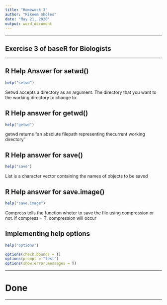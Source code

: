 ```yaml
---
title: "Homework 3"
author: "Rikeem Sholes"
date: "May 21, 2020"
output: word_document
---
```


---

## Exercise 3 of baseR for Biologists

---

## R Help Answer for setwd()

```r
help("setwd")
```

Setwd accepts a directory as an argument. The directory that you want to  the working directory to change to.

## R Help answer for getwd()

```r
help("getwd")
```

getwd returns "an absolute filepath representing thecurrent working directory"

## R Help answer for save()

```r
help("save")
```

List is a character vector containing the names of objects to be saved

## R Help answer for save.image()

```r
help("save.image")
```

Compress tells the function wheter to save the file using compression or not. if compress = T, compression will occur

## Implementing help options

```r
help("options")
```

```r
options(check.bounds = T)
options(prompt = "test")
options(show.error.messages = T)
```

---

# Done

---
